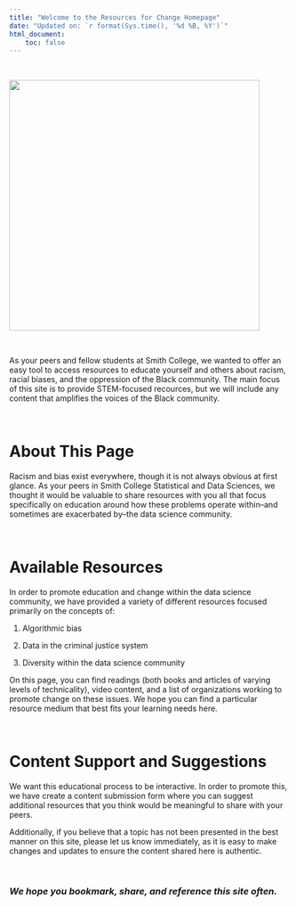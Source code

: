 ```yaml
---
title: "Welcome to the Resources for Change Homepage"
date: "Updated on: `r format(Sys.time(), '%d %B, %Y')`"
html_document:
    toc: false
---
```


$~$
$~$

<img src = https://static01.nyt.com/images/2019/12/08/business/06View-illo/06View-illo-superJumbo.jpg height = 450>

$~$
$~$

As your peers and fellow students at Smith College, we wanted to offer an easy tool to access resources to educate yourself and others about racism, racial biases, and the oppression of the Black community. The main focus of this site is to provide STEM-focused recources, but we will include any content that amplifies the voices of the Black community. 

$~$
$~$

# About This Page

Racism and bias exist everywhere, though it is not always obvious at first glance. As your peers in Smith College Statistical and Data Sciences, we thought it would be valuable to share resources with you all that focus specifically on education around how these problems operate within--and sometimes are exacerbated by--the data science community. 

$~$

# Available Resources

In order to promote education and change within the data science community, we have provided a variety of different resources focused primarily on the concepts of: 

1) Algorithmic bias

2) Data in the criminal justice system

3) Diversity within the data science community

On this page, you can find readings (both books and articles of varying levels of technicality), video content, and a list of organizations working to promote change on these issues. We hope you can find a particular resource medium that best fits your learning needs here. 

$~$

# Content Support and Suggestions 

We want this educational process to be interactive. In order to promote this, we have create a content submission form where you can suggest additional resources that you think would be meaningful to share with your peers.

Additionally, if you believe that a topic has not been presented in the best manner on this site, please let us know immediately, as it is easy to make changes and updates to ensure the content shared here is authentic. 

$~$

### _We hope you bookmark, share, and reference this site often._ 





